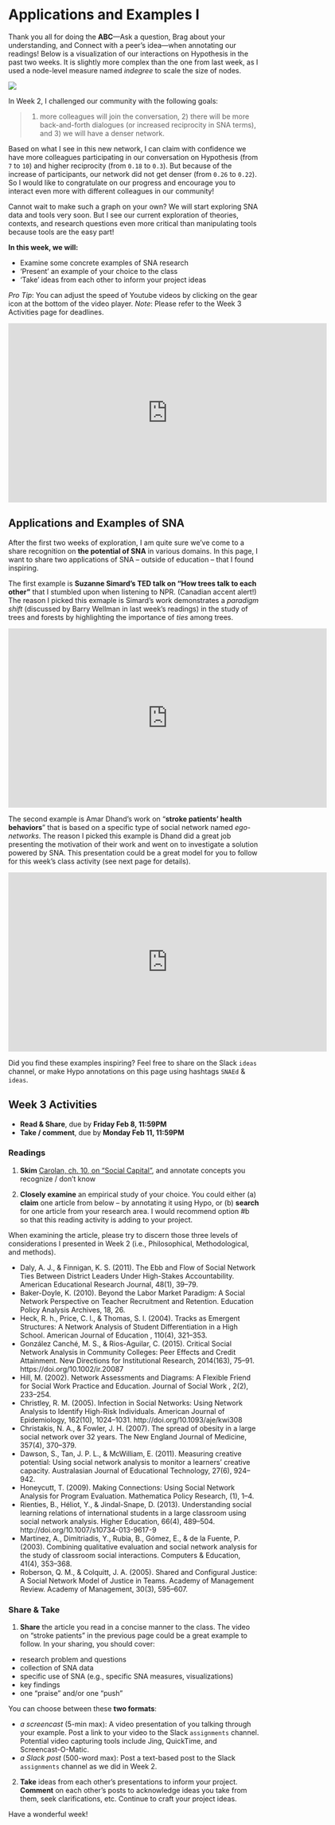 # Applications and Examples I {#ch3}

Thank you all for doing the **ABC**---Ask a question, Brag about your understanding, and Connect with a peer's idea---when annotating our readings!  Below is a visualization of our interactions on Hypothesis in the past two weeks. It is slightly more complex than the one from last week, as I used a node-level measure named *indegree* to scale the size of nodes. 

![](images/week2-h.png)

In Week 2, I challenged our community with the following goals:

> 1) more colleagues will join the conversation, 2) there will be more back-and-forth dialogues (or increased reciprocity in SNA terms), and 3) we will have a denser network.

Based on what I see in this new network, I can claim with confidence we have more colleagues participating in our conversation on Hypothesis (from `7` to `10`) and higher reciprocity (from `0.18` to `0.3`). But because of the increase of participants, our network did not get denser (from `0.26` to `0.22`). So I would like to congratulate on our progress and encourage you to interact even more with different colleagues in our community!

Cannot wait to make such a graph on your own? We will start exploring SNA data and tools very soon. But I see our current exploration of theories, contexts, and research questions even more critical than manipulating tools because tools are the easy part!

**In this week, we will:**

- Examine some concrete examples of SNA research
- 'Present' an example of your choice to the class
- 'Take' ideas from each other to inform your project ideas

*Pro Tip*: You can adjust the speed of Youtube videos by clicking on the gear icon at the bottom of the video player. 
*Note*: Please refer to the Week 3 Activities page for deadlines.

<iframe width="640" height="360" src="https://www.youtube.com/embed/AuQOlRQ5mCY?rel=0" frameborder="0" allowfullscreen></iframe>

## Applications and Examples of SNA

After the first two weeks of exploration, I am quite sure we've come to a share recognition on **the potential of SNA** in various domains. In this page, I want to share two applications of SNA -- outside of education -- that I found inspiring.

The first example is **Suzanne Simard's TED talk on "How trees talk to each other"** that I stumbled upon when listening to NPR. (Canadian accent alert!) The reason I picked this exmaple is Simard's work demonstrates a *paradigm shift* (discussed by Barry Wellman in last week's readings) in the study of trees and forests by highlighting the importance of *ties* among trees.

<iframe width="640" height="360" src="https://www.youtube.com/embed/Un2yBgIAxYs?list=PLSKPwgliCYKuVEJcuhEy7NcKHrYIuS7Yo" frameborder="0" allowfullscreen></iframe>

The second example is Amar Dhand's work on "**stroke patients' health behaviors**" that is based on a specific type of social network named *ego-networks*. The reason I picked this example is Dhand did a great job presenting the motivation of their work and went on to investigate a solution powered by SNA. This presentation could be a great model for you to follow for this week's class activity (see next page for details).

<iframe width="640" height="360" src="https://www.youtube.com/embed/4WOGwRQWyNM?list=PL6XFeulyPj7BcB6gLLQyuDkZqWhAeSwQL" frameborder="0" allowfullscreen></iframe>

Did you find these examples inspiring? Feel free to share on the Slack `ideas` channel, or make Hypo annotations on this page using hashtags `SNAEd` & `ideas`.

## Week 3 Activities

- **Read & Share**, due by **Friday Feb 8, 11:59PM**
- **Take / comment**, due by **Monday Feb 11, 11:59PM**

### Readings

1) **Skim** [Carolan, ch. 10, on "Social Capital"](http://methods.sagepub.com.ezp1.lib.umn.edu/book/social-network-analysis-and-education/n10.xml), and annotate concepts you recognize / don't know

2) **Closely examine** an empirical study of your choice. You could either (a) **claim** one article from below -- by annotating it using Hypo, or (b) **search** for one article from your research area.  I would recommend option #b so that this reading activity is adding to your project.

When examining the article, please try to discern those three levels of considerations I presented in Week 2 (i.e., Philosophical, Methodological, and methods). 

- Daly, A. J., & Finnigan, K. S. (2011). The Ebb and Flow of Social Network Ties Between District Leaders Under High-Stakes Accountability. American Educational Research Journal, 48(1), 39–79.
- Baker-Doyle, K. (2010). Beyond the Labor Market Paradigm: A Social Network Perspective on Teacher Recruitment and Retention. Education Policy Analysis Archives, 18, 26.
- Heck, R. h., Price, C. l., & Thomas, S. l. (2004). Tracks as Emergent Structures: A Network Analysis of Student Differentiation in a High School. American Journal of Education , 110(4), 321–353.
- González Canché, M. S., & Rios-Aguilar, C. (2015). Critical Social Network Analysis in Community Colleges: Peer Effects and Credit Attainment. New Directions for Institutional Research, 2014(163), 75–91. https://doi.org/10.1002/ir.20087
- Hill, M. (2002). Network Assessments and Diagrams: A Flexible Friend for Social Work Practice and Education. Journal of Social Work , 2(2), 233–254.
- Christley, R. M. (2005). Infection in Social Networks: Using Network Analysis to Identify High-Risk Individuals. American Journal of Epidemiology, 162(10), 1024–1031. http://doi.org/10.1093/aje/kwi308
- Christakis, N. A., & Fowler, J. H. (2007). The spread of obesity in a large social network over 32 years. The New England Journal of Medicine, 357(4), 370–379.
- Dawson, S., Tan, J. P. L., & McWilliam, E. (2011). Measuring creative potential: Using social network analysis to monitor a learners’ creative capacity. Australasian Journal of Educational Technology, 27(6), 924–942.
- Honeycutt, T. (2009). Making Connections: Using Social Network Analysis for Program Evaluation. Mathematica Policy Research, (1), 1–4.
- Rienties, B., Héliot, Y., & Jindal-Snape, D. (2013). Understanding social learning relations of international students in a large classroom using social network analysis. Higher Education, 66(4), 489–504. http://doi.org/10.1007/s10734-013-9617-9
- Martinez, A., Dimitriadis, Y., Rubia, B., Gómez, E., & de la Fuente, P. (2003). Combining qualitative evaluation and social network analysis for the study of classroom social interactions. Computers & Education, 41(4), 353–368.
- Roberson, Q. M., & Colquitt, J. A. (2005). Shared and Configural Justice: A Social Network Model of Justice in Teams. Academy of Management Review. Academy of Management, 30(3), 595–607.

### Share & Take

1) **Share** the article you read in a concise manner to the class. The video on "stroke patients" in the previous page could be a great example to follow. In your sharing, you should cover:

- research problem and questions
- collection of SNA data
- specific use of SNA (e.g., specific SNA measures, visualizations)
- key findings
- one "praise" and/or one "push"

You can choose between these **two formats**:

- *a screencast* (5-min max): A video presentation of you talking through your example. Post a link to your video to the Slack `assignments` channel. Potential video capturing tools include Jing, QuickTime, and Screencast-O-Matic.
- *a Slack post* (500-word max): Post a text-based post to the Slack `assignments` channel as we did in Week 2. 

2) **Take** ideas from each other's presentations to inform your project. **Comment** on each other's posts to acknowledge ideas you take from them, seek clarifications, etc. Continue to craft your project ideas. 

Have a wonderful week!
